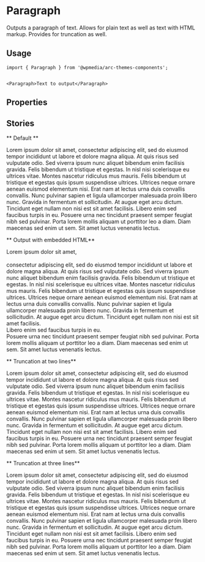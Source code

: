 

<Meta title="Components/Paragraph" component={Paragraph} />

# Paragraph

Outputs a paragraph of text. Allows for plain text as well as text with HTML markup. Provides for truncation as well.

## Usage

```
import { Paragraph } from '@wpmedia/arc-themes-components';


<Paragraph>Text to output</Paragraph>
```

## Properties

<Props of={Paragraph} />

## Stories

** Default **

<Preview>
	<Story name="Default">
		<Paragraph>
			Lorem ipsum dolor sit amet, consectetur adipiscing elit, sed do eiusmod tempor incididunt ut
			labore et dolore magna aliqua. At quis risus sed vulputate odio. Sed viverra ipsum nunc
			aliquet bibendum enim facilisis gravida. Felis bibendum ut tristique et egestas. In nisl nisi
			scelerisque eu ultrices vitae. Montes nascetur ridiculus mus mauris. Felis bibendum ut
			tristique et egestas quis ipsum suspendisse ultrices. Ultrices neque ornare aenean euismod
			elementum nisi. Erat nam at lectus urna duis convallis convallis. Nunc pulvinar sapien et
			ligula ullamcorper malesuada proin libero nunc. Gravida in fermentum et sollicitudin. At augue
			eget arcu dictum. Tincidunt eget nullam non nisi est sit amet facilisis. Libero enim sed
			faucibus turpis in eu. Posuere urna nec tincidunt praesent semper feugiat nibh sed pulvinar.
			Porta lorem mollis aliquam ut porttitor leo a diam. Diam maecenas sed enim ut sem. Sit amet
			luctus venenatis lectus.
		</Paragraph>
	</Story>
</Preview>

** Output with embedded HTML**

<Preview>
	<Story name="Output with embedded HTML">
		<Paragraph>
			Lorem ipsum dolor sit amet,
			<br />
			<br />
			consectetur adipiscing elit, sed do eiusmod tempor incididunt ut labore et dolore magna aliqua.
			At quis risus sed vulputate odio. Sed viverra ipsum nunc aliquet bibendum enim facilisis gravida.
			Felis bibendum ut tristique et egestas. In nisl nisi scelerisque eu ultrices vitae. Montes nascetur
			ridiculus mus mauris. Felis bibendum ut tristique et egestas quis ipsum suspendisse ultrices. Ultrices
			neque ornare aenean euismod elementum nisi. Erat nam at lectus urna duis convallis convallis. Nunc
			pulvinar sapien et ligula ullamcorper malesuada proin libero nunc. Gravida in fermentum et sollicitudin.
			At augue eget arcu dictum. Tincidunt eget nullam non nisi est sit amet facilisis. <br />
			Libero enim sed faucibus turpis in eu.
			<br /> Posuere urna nec tincidunt praesent semper feugiat nibh sed pulvinar. Porta lorem mollis
			aliquam ut porttitor leo a diam. Diam maecenas sed enim ut sem. Sit amet luctus venenatis lectus.
		</Paragraph>
	</Story>
</Preview>

** Truncation at two lines**

<Preview>
	<Story name="Truncation at two lines">
		<div style={{ width: "200px" }}>
			<Paragraph truncationLines={2}>
				Lorem ipsum dolor sit amet, consectetur adipiscing elit, sed do eiusmod tempor incididunt ut
				labore et dolore magna aliqua. At quis risus sed vulputate odio. Sed viverra ipsum nunc
				aliquet bibendum enim facilisis gravida. Felis bibendum ut tristique et egestas. In nisl
				nisi scelerisque eu ultrices vitae. Montes nascetur ridiculus mus mauris. Felis bibendum ut
				tristique et egestas quis ipsum suspendisse ultrices. Ultrices neque ornare aenean euismod
				elementum nisi. Erat nam at lectus urna duis convallis convallis. Nunc pulvinar sapien et
				ligula ullamcorper malesuada proin libero nunc. Gravida in fermentum et sollicitudin. At
				augue eget arcu dictum. Tincidunt eget nullam non nisi est sit amet facilisis. Libero enim
				sed faucibus turpis in eu. Posuere urna nec tincidunt praesent semper feugiat nibh sed
				pulvinar. Porta lorem mollis aliquam ut porttitor leo a diam. Diam maecenas sed enim ut sem.
				Sit amet luctus venenatis lectus.
			</Paragraph>
		</div>
	</Story>
</Preview>

** Truncation at three lines**

<Preview>
	<Story name="Truncation at three lines">
		<div style={{ width: "200px" }}>
			<Paragraph truncationLines={3}>
				Lorem ipsum dolor sit amet, consectetur adipiscing elit, sed do eiusmod tempor incididunt ut
				labore et dolore magna aliqua. At quis risus sed vulputate odio. Sed viverra ipsum nunc
				aliquet bibendum enim facilisis gravida. Felis bibendum ut tristique et egestas. In nisl
				nisi scelerisque eu ultrices vitae. Montes nascetur ridiculus mus mauris. Felis bibendum ut
				tristique et egestas quis ipsum suspendisse ultrices. Ultrices neque ornare aenean euismod
				elementum nisi. Erat nam at lectus urna duis convallis convallis. Nunc pulvinar sapien et
				ligula ullamcorper malesuada proin libero nunc. Gravida in fermentum et sollicitudin. At
				augue eget arcu dictum. Tincidunt eget nullam non nisi est sit amet facilisis. Libero enim
				sed faucibus turpis in eu. Posuere urna nec tincidunt praesent semper feugiat nibh sed
				pulvinar. Porta lorem mollis aliquam ut porttitor leo a diam. Diam maecenas sed enim ut sem.
				Sit amet luctus venenatis lectus.
			</Paragraph>
		</div>
	</Story>
</Preview>
